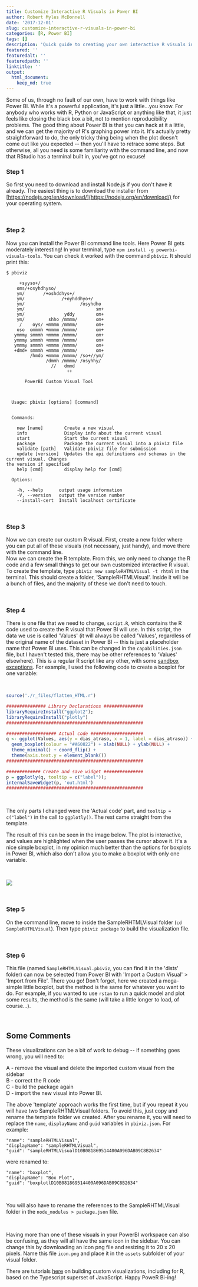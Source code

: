 ```yaml
---
title: Customize Interactive R Visuals in Power BI
author: Robert Myles McDonnell
date: '2017-12-01'
slug: customize-interactive-r-visuals-in-power-bi
categories: [R, Power BI]
tags: []
description: 'Quick guide to creating your own interactive R visuals in Power BI'
featured: ''
featuredalt: ''
featuredpath: ''
linktitle: ''
output: 
  html_document:
    keep_md: true
---
```


Some of us, through no fault of our own, have to work with things like Power BI. While it's a powerful application, it's just a little...you know. For anybody who works with R, Python or JavaScript or anything like that, it just feels like closing the black box a bit, not to mention reproducibility problems. The good thing about Power BI is that you can hack at it a little, and we can get the majority of R's graphing power into it. It's actually pretty straightforward to do, the only tricky thing being when the plot doesn't come out like you expected -- then you'll have to retrace some steps. But otherwise, all you need is some familiarity with the command line, and now that RStudio has a terminal built in, you've got no excuse! 

### Step 1

So first you need to download and install Node.js if you don't have it already. The easiest thing is to download the installer from [https://nodejs.org/en/download/](https://nodejs.org/en/download/) for your operating system. 

&nbsp;

### Step 2

Now you can install the Power BI command line tools. Here Power BI gets moderately interesting! In your terminal, type `npm install -g powerbi-visuals-tools`. You can check it worked with the command `pbiviz`. It should print this:  

```
$ pbiviz

     +syyso+/
    oms/+osyhdhyso/
    ym/       /+oshddhys+/
    ym/              /+oyhddhyo+/
    ym/                     /osyhdho
    ym/                           sm+
    ym/               yddy        om+
    ym/         shho /mmmm/       om+
     /    oys/ +mmmm /mmmm/       om+
    oso  ommmh +mmmm /mmmm/       om+
   ymmmy smmmh +mmmm /mmmm/       om+
   ymmmy smmmh +mmmm /mmmm/       om+
   ymmmy smmmh +mmmm /mmmm/       om+
   +dmd+ smmmh +mmmm /mmmm/       om+
         /hmdo +mmmm /mmmm/ /so+//ym/
               /dmmh /mmmm/ /osyhhy/
                 //   dmmd
                       ++

       PowerBI Custom Visual Tool



  Usage: pbiviz [options] [command]


  Commands:

    new [name]        Create a new visual
    info              Display info about the current visual
    start             Start the current visual
    package           Package the current visual into a pbiviz file
    validate [path]   Validate pbiviz file for submission
    update [version]  Updates the api definitions and schemas in the current visual. Changes
the version if specified
    help [cmd]        display help for [cmd]

  Options:

    -h, --help      output usage information
    -V, --version   output the version number
    --install-cert  Install localhost certificate
```


&nbsp;

### Step 3

Now we can create our custom R visual. First, create a new folder where you can put all of these visuals (not necessary, just handy), and move there with the command line.  
Now we can create the R template. From this, we only need to change the R code and a few small things to get our own customized interactive R visual. To create the template, type `pbiviz new sampleRHTMLVisual -t rhtml` in the terminal. This should create a folder, 'SampleRHTMLVisual'. Inside it will be a bunch of files, and the majority of these we don't need to touch.    

&nbsp;

### Step 4 

There is one file that we need to change, `script.R`, which contains the R code used to create the R visual that Power BI will use. In this script, the data we use is called 'Values' (it will always be called 'Values', regardless of the original name of the dataset in Power BI -- this is just a placeholder name that Power BI uses.  This can be changed in the `capabilities.json` file, but I haven't tested this, there may be other references to 'Values' elsewhere). This is a regular R script like any other, with some [sandbox exceptions](https://docs.microsoft.com/en-us/power-bi/service-r-packages-support#r-scripts-that-are-not-supported-in-power-bi). For example, I used the following code to create a boxplot for one variable:  


&nbsp;



```r
source('./r_files/flatten_HTML.r')

############### Library Declarations ###############
libraryRequireInstall("ggplot2");
libraryRequireInstall("plotly")
####################################################

################### Actual code ####################
q <- ggplot(Values, aes(y = dias_atraso, x = 1, label = dias_atraso)) +
  geom_boxplot(colour = "#A60822") + xlab(NULL) + ylab(NULL) + 
  theme_minimal() + coord_flip() +
  theme(axis.text.y = element_blank())
####################################################

############# Create and save widget ###############
p = ggplotly(q, tooltip = c("label"));
internalSaveWidget(p, 'out.html')
####################################################
```

&nbsp;

The only parts I changed were the 'Actual code' part, and `tooltip = c("label")` in the call to `ggplotly()`. The rest came straight from the template.  

The result of this can be seen in the image below. The plot is interactive, and values are highlighted when the user passes the cursor above it. It's a nice simple boxplot, in my opinion much better than the options for boxplots in Power BI, which also don't allow you to make a boxplot with only one variable.     

&nbsp;


![](https://i.imgur.com/i4ik2FV.jpg)  

    
&nbsp;   
  
### Step 5 

On the command line, move to inside the SampleRHTMLVisual folder (`cd SampleRHTMLVisual`). Then type `pbiviz package` to build the visualization file.   

&nbsp;

### Step 6

This file (named `SampleRHTMLVisual.pbiviz`, you can find it in the 'dists' folder) can now be selected from Power BI with 'Import a Custom Visual' > 'Import from File'. There you go! Don't forget, here we created a mega-simple little boxplot, but the method is the same for whatever you want to do. For example, if you wanted to use `rstan` to run a quick model and plot some results, the method is the same (will take a little longer to load, of course...).   

&nbsp;

## Some Comments  

These visualizations can be a bit of work to debug -- if something goes wrong, you will need to:  

A - remove the visual and delete the imported custom visual from the sidebar  
B - correct the R code  
C - build the package again  
D - import the new visual into Power BI.   


The above 'template' approach works the first time, but if you repeat it you will have two SampleRHTMLVisual folders. To avoid this, just copy and rename the template folder we created. After you rename it, you will need to replace the `name`, `displayName` and `guid` variables in `pbiviz.json`. For example:   

```
"name": "sampleRHTMLVisual",
"displayName": "sampleRHTMLVisual",
"guid": "sampleRHTMLVisualD10B081869514400A096DAB09C8B2634"
```

were renamed to:

```
"name": "boxplot",
"displayName": "Box Plot",
"guid": "boxplotlD10B081869514400A096DAB09C8B2634"
```

&nbsp;

You will also have to rename the references to the SampleRHTMLVisual folder in the `node_modules > package.json` file.  
  
&nbsp;

Having more than one of these visuals in your PowerBI workspace can also be confusing, as they will all have the same icon in the sidebar. You can change this by downloading an icon png file and resizing it to 20 x 20 pixels. Name this file `icon.png` and place it in the `assets` subfolder of your visual folder. 

There are tutorials [here](https://github.com/Microsoft/PowerBI-visuals) on building custom visualizations, including for R, based on the Typescript superset of JavaScript. Happy PoweR Bi-ing!  
 


